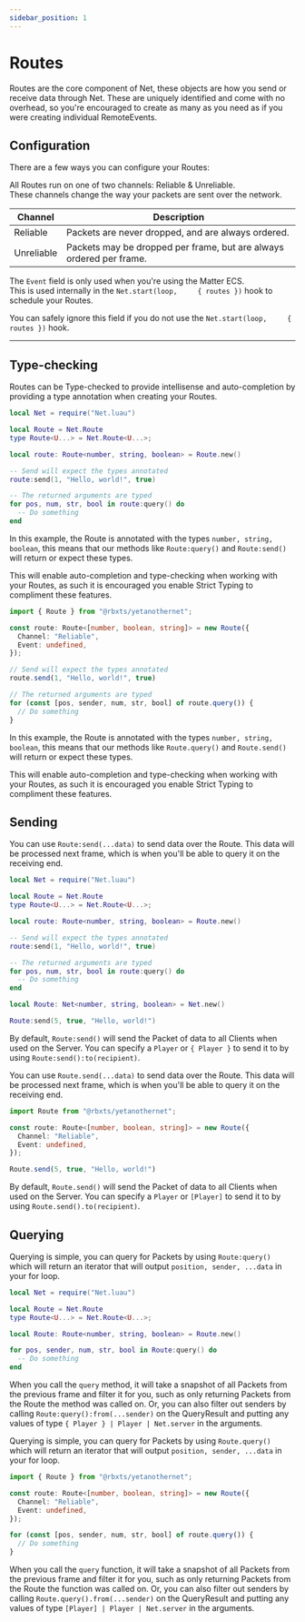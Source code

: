 ```yaml
---
sidebar_position: 1
---
```



# Routes

Routes are the core component of Net, these objects are how you send or receive data through Net.
These are uniquely identified and come with no overhead, so you're encouraged to create as many as you need as if you were creating individual RemoteEvents.

## Configuration

There are a few ways you can configure your Routes:
<Tabs>
  <TabItem value="channel" label="Channel" default>
  <p>
  All Routes run on one of two channels: Reliable & Unreliable.<br />
  These channels change the way your packets are sent over the network.
  </p>

  | Channel | Description |
  | ------- | ----------- |
  | Reliable | Packets are never dropped, and are always ordered. |
  | Unreliable | Packets may be dropped per frame, but are always ordered per frame. |
  </TabItem>
  <TabItem value="event" label="Event">
    <p>
    The <code lang="lua">Event</code> field is only used when you're using the Matter ECS.<br />
    This is used internally in the <code lang="lua">Net.start(loop, 	&#123; routes &#125;)</code> hook to schedule your Routes.
    </p>
    <p>
    You can safely ignore this field if you do not use the <code lang="lua">Net.start(loop, 	&#123; routes &#125;)</code> hook.
    </p>
  </TabItem>
</Tabs>

---

## Type-checking

Routes can be Type-checked to provide intellisense and auto-completion by providing a type annotation when creating your Routes.

<Tabs>
<TabItem value="lua" label="Luau" default>

```lua
local Net = require("Net.luau")

local Route = Net.Route
type Route<U...> = Net.Route<U...>;

local route: Route<number, string, boolean> = Route.new()

-- Send will expect the types annotated
route:send(1, "Hello, world!", true)

-- The returned arguments are typed
for pos, num, str, bool in route:query() do
  -- Do something
end
```

In this example, the Route is annotated with the types `number, string, boolean`, this means that our methods like `Route:query()` and `Route:send()` will return or expect
these types.

This will enable auto-completion and type-checking when working with your Routes, as such it is encouraged you enable Strict Typing to compliment these features.

</TabItem>
<TabItem value="ts" label="Typescript">

```ts
import { Route } from "@rbxts/yetanothernet";

const route: Route<[number, boolean, string]> = new Route({
  Channel: "Reliable",
  Event: undefined,
});

// Send will expect the types annotated
route.send(1, "Hello, world!", true)

// The returned arguments are typed
for (const [pos, sender, num, str, bool] of route.query()) {
  // Do something
}
```

In this example, the Route is annotated with the types `number, string, boolean`, this means that our methods like `Route.query()` and `Route.send()` will return or expect
these types.

This will enable auto-completion and type-checking when working with your Routes, as such it is encouraged you enable Strict Typing to compliment these features.

</TabItem>
</Tabs>

## Sending

<Tabs>
<TabItem value="lua" label="Luau" default>

You can use `Route:send(...data)` to send data over the Route. This data will be processed next frame, which is when you'll be able to query it on the receiving end.

```lua
local Net = require("Net.luau")

local Route = Net.Route
type Route<U...> = Net.Route<U...>;

local route: Route<number, string, boolean> = Route.new()

-- Send will expect the types annotated
route:send(1, "Hello, world!", true)

-- The returned arguments are typed
for pos, num, str, bool in route:query() do
  -- Do something
end

local Route: Net<number, string, boolean> = Net.new()

Route:send(5, true, "Hello, world!")
```

By default, `Route:send()` will send the Packet of data to all Clients when used on the Server. You can specify a `Player` or `{ Player }` to send it to by using `Route:send():to(recipient)`.

</TabItem>
<TabItem value="ts" label="Typescript">

You can use `Route.send(...data)` to send data over the Route. This data will be processed next frame, which is when you'll be able to query it on the receiving end.

```ts
import Route from "@rbxts/yetanothernet";

const route: Route<[number, boolean, string]> = new Route({
  Channel: "Reliable",
  Event: undefined,
});

Route.send(5, true, "Hello, world!")
```

By default, `Route.send()` will send the Packet of data to all Clients when used on the Server. You can specify a `Player` or `[Player]` to send it to by using `Route.send().to(recipient)`.

</TabItem>
</Tabs>

## Querying

<Tabs>
<TabItem value="lua" label="Luau" default>

Querying is simple, you can query for Packets by using `Route:query()` which will return an iterator that will output `position, sender, ...data` in your for loop.

```lua
local Net = require("Net.luau")

local Route = Net.Route
type Route<U...> = Net.Route<U...>;

local Route: Route<number, string, boolean> = Route.new()

for pos, sender, num, str, bool in Route:query() do
  -- Do something
end
```

When you call the `query` method, it will take a snapshot of all Packets from the previous frame and filter it for you, such as only returning Packets from the Route the method was called on.
Or, you can also filter out senders by calling `Route:query():from(...sender)` on the QueryResult and putting any values of type `{ Player } | Player | Net.server` in the arguments.

</TabItem>
<TabItem value="ts" label="Typescript">

Querying is simple, you can query for Packets by using `Route.query()` which will return an iterator that will output `position, sender, ...data` in your for loop.

```ts
import { Route } from "@rbxts/yetanothernet";

const route: Route<[number, boolean, string]> = new Route({
  Channel: "Reliable",
  Event: undefined,
});

for (const [pos, sender, num, str, bool] of route.query()) {
  // Do something
}
```

When you call the `query` function, it will take a snapshot of all Packets from the previous frame and filter it for you, such as only returning Packets from the Route the function was called on.
Or, you can also filter out senders by calling `Route.query().from(...sender)` on the QueryResult and putting any values of type `[Player] | Player | Net.server` in the arguments.

</TabItem>
</Tabs>
